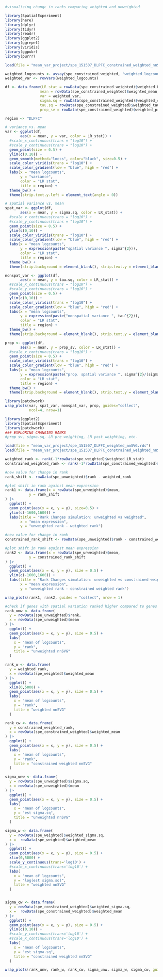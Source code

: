 
```r
#visualizing change in ranks comparing weighted and unweighted

library(SpatialExperiment)
library(here)
library(dplyr)
library(tidyr)
library(readr)
library(ggplot2)
library(ggrepel)
library(viridis)
library(ggpubr)
library(purrr)

load(file = "mean_var_project/spe_151507_DLPFC_constrained_weighted_nnSVG.rds")

weighted_logcounts <- assay(spe_constrained_weighted, "weighted_logcounts")
weighted_var <- rowVars(weighted_logcounts)

df <- data.frame(LR_stat = rowData(spe_constrained_weighted)$weighted_LR_stat,
                mean = rowData(spe_constrained_weighted)$weighted_mean,
                var = weighted_var,
                sigma.sq = rowData(spe_constrained_weighted)$weighted_sigma.sq,
                tau.sq = rowData(spe_constrained_weighted)$weighted_tau.sq,
                prop_sv = rowData(spe_constrained_weighted)$weighted_prop_sv)

region <- "DLPFC"

# variance vs. mean
var <- ggplot(df, 
       aes(x = mean, y = var, color = LR_stat)) + 
  #scale_x_continuous(trans = "log10") + 
  #scale_y_continuous(trans = "log10") + 
  geom_point(size = 0.5) + 
  ylim(c(0,10)) +
  geom_smooth(method="loess", color="black", size=0.5) +
  scale_color_viridis(trans = "log10") +
  scale_color_gradient(low = "blue", high = "red") +
  labs(x = "mean logcounts", 
       y = "variance", 
       color = "LR stat",
       title = region) + 
  theme_bw() + 
  theme(strip.text.y.left = element_text(angle = 0))

# spatial variance vs. mean
spat_var <- ggplot(df, 
       aes(x = mean, y = sigma.sq, color = LR_stat)) + 
  #scale_x_continuous(trans = "log10") + 
  #scale_y_continuous(trans = "log10") + 
  geom_point(size = 0.5) + 
  ylim(c(0,10)) +
  scale_color_viridis(trans = "log10") +
  scale_color_gradient(low = "blue", high = "red") +
  labs(x = "mean logcounts", 
       y = expression(paste("spatial variance ", sigma^{2})), 
       color = "LR stat",
       title = region) + 
  theme_bw() + 
  theme(strip.background = element_blank(), strip.text.y = element_blank())

nonspat_var <- ggplot(df, 
       aes(x = mean, y = tau.sq, color = LR_stat)) + 
  #scale_x_continuous(trans = "log10") + 
  #scale_y_continuous(trans = "log10") + 
  geom_point(size = 0.5) + 
  ylim(c(0,10)) +
  scale_color_viridis(trans = "log10") +
  scale_color_gradient(low = "blue", high = "red") +
  labs(x = "mean logcounts", 
       y = expression(paste("nonspatial variance ", tau^{2})), 
       color = "LR stat",
       title = region) + 
  theme_bw() + 
  theme(strip.background = element_blank(), strip.text.y = element_blank())

prop <- ggplot(df, 
       aes(x = mean, y = prop_sv, color = LR_stat)) + 
  #scale_x_continuous(trans = "log10") + 
  geom_point(size = 0.5) + 
  scale_color_viridis(trans = "log10") +
  scale_color_gradient(low = "blue", high = "red") +
  labs(x = "mean logcounts", 
       y = expression(paste("prop. spatial variance ", sigma^{2}/(sigma^{2}+tau^{2}))), 
       color = "LR stat",
       title = region) + 
  theme_bw() + 
  theme(strip.background = element_blank(), strip.text.y = element_blank())

library(patchwork)
wrap_plots(var, spat_var, nonspat_var, prop, guides="collect",
           ncol=4, nrow=1)

```

```r
library(ggplot2)
library(SpatialExperiment)
library(patchwork)
### EXPLORING CHANGING RANKS
#prop sv, sigma.sq, LR pre weighting, LR post weighting, etc.

load(file = "mean_var_project/spe_151507_DLPFC_weighted_nnSVG.rds")
load(file = "mean_var_project/spe_151507_DLPFC_constrained_weighted_nnSVG.rds")

weighted_rank <- rank(-1*rowData(spe_weighted)$weighted_LR_stat)
constrained_weighted_rank <- rank(-1*rowData(spe_constrained_weighted)$weighted_LR_stat)

#new value for change in rank
rank_shift <- rowData(spe_unweighted)$rank - weighted_rank

#plot shift in rank against mean expression 
rank1 <- data.frame(x = rowData(spe_unweighted)$mean,
           y = rank_shift
) |>
  ggplot() +
  geom_point(aes(x = x, y = y), size=0.5) +
  ylim(c(-1600,1600)) +
  labs(title = "Rank Changes simulation: unweighted vs weighted",
       x = "mean expression",
       y = "unweighted rank - weighted rank")

#new value for change in rank
constrained_rank_shift <- rowData(spe_unweighted)$rank - constrained_weighted_rank

#plot shift in rank against mean expression 
rank2 <- data.frame(x = rowData(spe_unweighted)$mean,
           y = constrained_rank_shift
) |>
  ggplot() +
  geom_point(aes(x = x, y = y), size = 0.5) +
  ylim(c(-1600,1600)) +
  labs(title = "Rank Changes simulation: unweighted vs constrained weighted",
       x = "mean expression",
       y = "unweighted rank - constrained weighted rank")

wrap_plots(rank1, rank2, guides = "collect", nrow = 1)

#check if genes with spatial variation ranked higher compared to genes without spatial variation
rank_unw <- data.frame(
  y = rowData(spe_unweighted)$rank,
  x = rowData(spe_unweighted)$mean
) |> 
  ggplot() +
  geom_point(aes(x = x, y = y), size = 0.5) +
  labs(
    x = "mean of logcounts",
    y = "rank",
    title = "unweighted nnSVG"
  )

rank_w <- data.frame(
  y = weighted_rank,
  x = rowData(spe_weighted)$weighted_mean
) |> 
  ggplot() +
  xlim(0,5000) +
  geom_point(aes(x = x, y = y), size = 0.5) +
  labs(
    x = "mean of logcounts",
    y = "rank",
    title = "weighted nnSVG"
  )

rank_cw <- data.frame(
  y = constrained_weighted_rank,
  x = rowData(spe_constrained_weighted)$weighted_mean
) |> 
  ggplot() +
  geom_point(aes(x = x, y = y), size = 0.5) +
  labs(
    x = "mean of logcounts",
    y = "rank",
    title = "constrained weighted nnSVG"
  )

sigma_unw <- data.frame(
  y = rowData(spe_unweighted)$sigma.sq,
  x = rowData(spe_unweighted)$mean
) |> 
  ggplot() +
  geom_point(aes(x = x, y = y), size = 0.5) +
  labs(
    x = "mean of logcounts",
    y = "est sigma.sq",
    title = "unweighted nnSVG"
  )

sigma_w <- data.frame(
  y = rowData(spe_weighted)$weighted_sigma.sq,
  x =  rowData(spe_weighted)$weighted_mean
) |> 
  ggplot() +
  geom_point(aes(x = x, y = y), size = 0.5) +
  xlim(0,5000) +
  scale_y_continuous(trans='log10') +
  #scale_x_continuous(trans='log10') +
  labs(
    x = "mean of logcounts",
    y = "log(est sigma.sq)",
    title = "weighted nnSVG"
  )


sigma_cw <- data.frame(
  y = rowData(spe_constrained_weighted)$weighted_sigma.sq,
  x =  rowData(spe_constrained_weighted)$weighted_mean
) |> 
  ggplot() +
  geom_point(aes(x = x, y = y), size = 0.5) +
  ylim(c(0,10)) +
  #scale_y_continuous(trans='log10') +
  #scale_x_continuous(trans='log10') +
  labs(
    x = "mean of logcounts",
    y = "est sigma.sq",
    title = "constrained weighted nnSVG"
  )

wrap_plots(rank_unw, rank_w, rank_cw, sigma_unw, sigma_w, sigma_cw, guides = "collect", nrow = 2)
```
